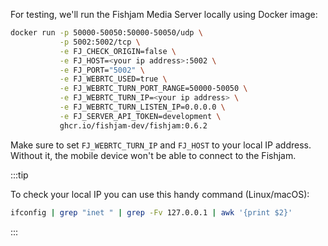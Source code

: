 For testing, we'll run the Fishjam Media Server locally using Docker image:

```bash
docker run -p 50000-50050:50000-50050/udp \
           -p 5002:5002/tcp \
           -e FJ_CHECK_ORIGIN=false \
           -e FJ_HOST=<your ip address>:5002 \
           -e FJ_PORT="5002" \
           -e FJ_WEBRTC_USED=true \
           -e FJ_WEBRTC_TURN_PORT_RANGE=50000-50050 \
           -e FJ_WEBRTC_TURN_IP=<your ip address> \
           -e FJ_WEBRTC_TURN_LISTEN_IP=0.0.0.0 \
           -e FJ_SERVER_API_TOKEN=development \
           ghcr.io/fishjam-dev/fishjam:0.6.2
```

Make sure to set `FJ_WEBRTC_TURN_IP` and `FJ_HOST` to your local IP address. Without it, the mobile device won't be able to connect to the Fishjam.

:::tip

To check your local IP you can use this handy command (Linux/macOS):

```bash
ifconfig | grep "inet " | grep -Fv 127.0.0.1 | awk '{print $2}'
```

:::
